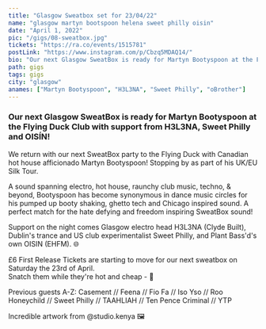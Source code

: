 ---
title: "Glasgow Sweatbox set for 23/04/22"
name: "glasgow martyn bootspoon helena sweet philly oisin"
date: "April 1, 2022"
pic: "/gigs/08-sweatbox.jpg"
tickets: "https://ra.co/events/1515781"
postLink: "https://www.instagram.com/p/Cbzq5MDAQ14/"
bio: "Our next Glasgow SweatBox is ready for Martyn Bootyspoon at the Flying Duck Club with support from H3L3NA, Sweet Philly and OISÍN"
path: gigs
tags: gigs
city: "glasgow"
anames: ["Martyn Bootyspoon", "H3L3NA", "Sweet Philly", "oBrother"]
---

### Our next Glasgow SweatBox is ready for Martyn Bootyspoon at the Flying Duck Club with support from H3L3NA, Sweet Philly and OISÍN!

We return with our next SweatBox party to the Flying Duck with Canadian hot house afficionado Martyn Bootyspoon! Stopping by as part of his UK/EU Silk Tour.

A sound spanning electro, hot house, raunchy club music, techno, & beyond, Bootyspoon has become synonymous in dance music circles for his pumped up booty shaking, ghetto tech and Chicago inspired sound.
A perfect match for the hate defying and freedom inspiring SweatBox sound!

Support on the night comes Glasgow electro head H3L3NA (Clyde Built), Dublin's trance and US club experimentalist Sweet Philly, and Plant Bass'd's own OISIN (EHFM). 🌐

£6 First Release Tickets are starting to move for our next sweatbox on Saturday the 23rd of April.  
Snatch them while they're hot and cheap - <HoverLink url="ra.co/events/1515781" external /> 🌱

Previous guests A-Z:
Casement // Feena // Fio Fa // Iso Yso // Roo Honeychild // Sweet Philly // TAAHLIAH // Ten Pence Criminal // YTP

Incredible artwork from @studio.kenya 🖼
